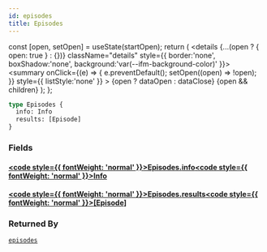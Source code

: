 ```yaml
---
id: episodes
title: Episodes
---
```









  const [open, setOpen] = useState(startOpen);
  return (
    <details {...(open ? { open: true } : {})} className="details" style={{ border:'none', boxShadow:'none', background:'var(--ifm-background-color)' }}>
      <summary
        onClick={(e) => {
          e.preventDefault();
          setOpen((open) => !open);
        }}
        style={{ listStyle:'none' }}
      >
      {open ? dataOpen : dataClose}
      </summary>
      {open && children}
    </details>
  );
};











```graphql
type Episodes {
  info: Info
  results: [Episode]
}
```




### Fields

#### [<code style={{ fontWeight: 'normal' }}>Episodes.<b>info</b></code>](#)<Bullet />[<code style={{ fontWeight: 'normal' }}><b>Info</b></code>](/types/objects/info.mdx) <Badge class="badge badge--secondary " text="object"/> 



#### [<code style={{ fontWeight: 'normal' }}>Episodes.<b>results</b></code>](#)<Bullet />[<code style={{ fontWeight: 'normal' }}><b>[Episode]</b></code>](/types/objects/episode.mdx) <Badge class="badge badge--secondary " text="list"/> <Badge class="badge badge--secondary " text="object"/> 







### Returned By

[`episodes`](/operations/queries/episodes.mdx)  <Badge class="badge badge--secondary badge--relation" text="query"/>